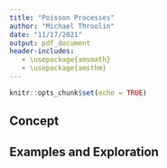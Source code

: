 ```yaml
---
title: "Poisson Processes"
author: "Michael Throolin"
date: "11/17/2021"
output: pdf_document
header-includes:
   - \usepackage{amsmath}
   - \usepackage{amsthm}
---
```

\newtheorem*{theorem}{Theorem}
\newtheorem*{definition}{Definition}
\newtheorem*{example}{Example}

```r
knitr::opts_chunk$set(echo = TRUE)
```

## Concept

\begin{definition}[Counting Processes]
A random process $\{N(t), t \in [0,\infty) \}$ is a counting process if,
\begin{enumerate}
\item $N(0) = 0$.
\item $N(t) \in \{0,1,2,3,4,...\}$ and is non-decreasing.
\end{enumerate}
\end{definition}

\begin{definition}[Poisson Processes]
A random process $N(t)$ is a poisson process with rate $\lambda$ if,
\begin{enumerate}
\item $N(t)$ has independent increments. That is the set $N(t_j+s_j)-N(t_j) ,~ j \in \{0,1,2,...,n\}$ is independent for each non-overlapping increment $(t_j, t_j+s_j]$.
\item For all $ t \geq 0$ and $h >0$ ,  $N(t+h) -N(t)  \sim POIS(\Lambda)$ where $\Lambda = \int_t^{t+h} \lambda (z) dz$.
\end{enumerate}
\end{definition}

## Examples and Exploration
